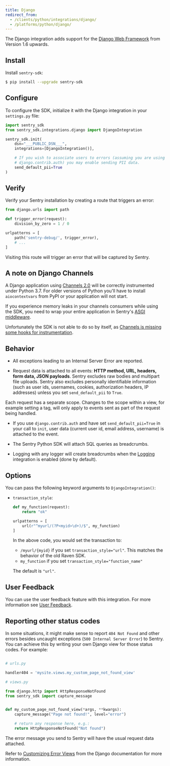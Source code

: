 ```yaml
---
title: Django
redirect_from:
  - /clients/python/integrations/django/
  - /platforms/python/django/
---
```


The Django integration adds support for the [Django Web Framework](https://www.djangoproject.com/)
from Version 1.6 upwards.

## Install

Install `sentry-sdk`:

```bash
$ pip install --upgrade sentry-sdk
```

## Configure

To configure the SDK, initialize it with the Django integration in your `settings.py` file:

```python
import sentry_sdk
from sentry_sdk.integrations.django import DjangoIntegration

sentry_sdk.init(
    dsn="___PUBLIC_DSN___",
    integrations=[DjangoIntegration()],

    # If you wish to associate users to errors (assuming you are using
    # django.contrib.auth) you may enable sending PII data.
    send_default_pii=True
)
```

## Verify

Verify your Sentry installation by creating a route that triggers an error:

```py
from django.urls import path

def trigger_error(request):
    division_by_zero = 1 / 0

urlpatterns = [
    path('sentry-debug/', trigger_error),
    # ...
]
```

Visiting this route will trigger an error that will be captured by Sentry.

## A note on Django Channels

A Django application using [Channels 2.0](https://channels.readthedocs.io/en/latest/) will be correctly instrumented under Python 3.7. For older versions of Python you'll have to install `aiocontextvars` from PyPI or your application will not start.

If you experience memory leaks in your channels consumers while using the SDK, you need to wrap your entire application in Sentry's [ASGI middleware](/platforms/python/guides/asgi/).

Unfortunately the SDK is not able to do so by itself, as [Channels is missing some hooks for instrumentation](https://github.com/django/channels/issues/1348).

## Behavior

- All exceptions leading to an Internal Server Error are reported.

- Request data is attached to all events: **HTTP method, URL, headers, form data, JSON payloads**. Sentry excludes raw bodies and multipart file uploads. Sentry also excludes personally identifiable information (such as user ids, usernames, cookies, authorization headers, IP addresses) unless you set `send_default_pii` to `True`.

Each request has a separate scope. Changes to the scope within a view, for example setting a tag, will only apply to events sent as part of the request being handled.

- If you use `django.contrib.auth` and have set `send_default_pii=True` in your call to `init`, user data (current user id, email address, username) is attached to the event.

- The Sentry Python SDK will attach SQL queries as breadcrumbs.

- Logging with any logger will create breadcrumbs when the [Logging](/platforms/python/guides/logging/)
  integration is enabled (done by default).

## Options

You can pass the following keyword arguments to `DjangoIntegration()`:

- `transaction_style`:

  ```python
  def my_function(request):
      return "ok"

  urlpatterns = [
      url(r"^myurl/(?P<myid>\d+)/$", my_function)
  ]
  ```

  In the above code, you would set the transaction to:

  - `/myurl/{myid}` if you set `transaction_style="url"`. This matches the behavior of the old Raven SDK.
  - `my_function` if you set `transaction_style="function_name"`

  The default is `"url"`.

## User Feedback

You can use the user feedback feature with this integration. For more information see [User Feedback](/enriching-error-data/user-feedback/?platform=django).

## Reporting other status codes

In some situations, it might make sense to report `404 Not Found` and other errors besides uncaught exceptions (`500 Internal Server Error`) to Sentry. You can achieve this by writing your own Django view for those status codes. For example:

```python

# urls.py

handler404 = 'mysite.views.my_custom_page_not_found_view'

# views.py

from django.http import HttpResponseNotFound
from sentry_sdk import capture_message


def my_custom_page_not_found_view(*args, **kwargs):
    capture_message("Page not found!", level="error")

    # return any response here, e.g.:
    return HttpResponseNotFound("Not found")
```

The error message you send to Sentry will have the usual request data attached.

Refer to [Customizing Error Views](https://docs.djangoproject.com/en/3.0/topics/http/views/#customizing-error-views) from the Django documentation for more information.
